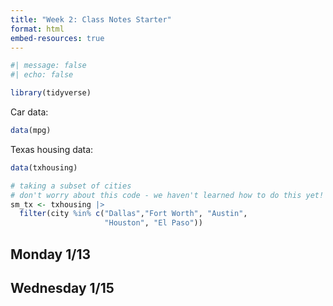 ```yaml
---
title: "Week 2: Class Notes Starter"
format: html
embed-resources: true
---
```


```r
#| message: false
#| echo: false

library(tidyverse)
```

Car data:

```r
data(mpg)
```

Texas housing data:
```r
data(txhousing)

# taking a subset of cities 
# don't worry about this code - we haven't learned how to do this yet!
sm_tx <- txhousing |>
  filter(city %in% c("Dallas","Fort Worth", "Austin",
                     "Houston", "El Paso"))
```


## Monday 1/13




## Wednesday 1/15